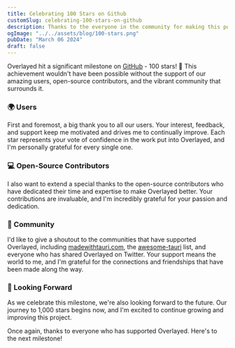 ```yaml
---
title: Celebrating 100 Stars on Github 
customSlug: celebrating-100-stars-on-github
description: Thanks to the everyone in the community for making this possible ❤️
ogImage: "../../assets/blog/100-stars.png"
pubDate: "March 06 2024"
draft: false
---
```


Overlayed hit a significant milestone on [GitHub](https://github.com/overlayeddev/overlayed) - 100 stars! 🎉 This achievement wouldn't have been possible without the support of our amazing users, open-source contributors, and the vibrant community that surrounds it.

### 🌍 Users

First and foremost, a big thank you to all our users. Your interest, feedback, and support keep me motivated and drives me to continually improve. Each star represents your vote of confidence in the work put into Overlayed, and I'm personally grateful for every single one.

### 💻 Open-Source Contributors

I also want to extend a special thanks to the open-source contributors who have dedicated their time and expertise to make Overlayed better. Your contributions are invaluable, and I'm incredibly grateful for your passion and dedication.

### 🤝 Community

I'd like to give a shoutout to the communities that have supported Overlayed, including [madewithtauri.com](https://madewithtauri.com), the [awesome-tauri](https://github.com/tauri-apps/awesome-tauri) list, and everyone who has shared Overlayed on Twitter. Your support means the world to me, and I'm grateful for the connections and friendships that have been made along the way.

### 🔮 Looking Forward

As we celebrate this milestone, we're also looking forward to the future. Our journey to 1,000 stars begins now, and I'm excited to continue growing and improving this project.

Once again, thanks to everyone who has supported Overlayed. Here's to the next milestone!
